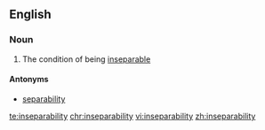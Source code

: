 ==English==

===Noun===
{{en-noun|~|inseparabilities}}

# The condition of being [[inseparable]]

====Antonyms====
* [[separability]]

[[te:inseparability]]
[[chr:inseparability]]
[[vi:inseparability]]
[[zh:inseparability]]